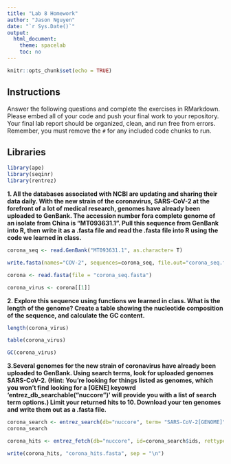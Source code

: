 ---
title: "Lab 8 Homework"
author: "Jason Nguyen"
date: "`r Sys.Date()`"
output:
  html_document:
    theme: spacelab
    toc: no
---

```{r setup, include=FALSE}
knitr::opts_chunk$set(echo = TRUE)
```

## Instructions
Answer the following questions and complete the exercises in RMarkdown. Please embed all of your code and push your final work to your repository. Your final lab report should be organized, clean, and run free from errors. Remember, you must remove the `#` for any included code chunks to run.  

## Libraries

```{r}
library(ape)
library(seqinr)
library(rentrez)
```

**1. All the databases associated with NCBI are updating and sharing their data daily. With the new strain of the coronavirus, SARS-CoV-2 at the forefront of a lot of medical research, genomes have already been uploaded to GenBank. The accession number fora complete genome of an isolate from China is "MT093631.1". Pull this sequence from GenBank into R, then write it as a .fasta file and read the .fasta file into R using the code we learned in class.**

```{r}
corona_seq <- read.GenBank("MT093631.1", as.character= T)
```

```{r}
write.fasta(names="COV-2", sequences=corona_seq, file.out="corona_seq.fasta")
```

```{r}
corona <- read.fasta(file = "corona_seq.fasta")
```

```{r}
corona_virus <- corona[[1]]
```

**2. Explore this sequence using functions we learned in class. What is the length of the genome? Create a table showing the nucleotide composition of the sequence, and calculate the GC content.**

```{r}
length(corona_virus)
```

```{r}
table(corona_virus)
```

```{r}
GC(corona_virus)
```

**3.Several genomes for the new strain of coronavirus have already been uploaded to GenBank. Using search terms, look for uploaded genomes SARS-CoV-2. (Hint: You're looking for things listed as genomes, which you won't find looking for a [GENE] keyowrd 'entrez_db_searchable("nuccore")' will provide you with a list of search term options.) Limit your returned hits to 10. Download your ten genomes and write them out as a .fasta file.**

```{r}
corona_search <- entrez_search(db="nuccore", term= "SARS-CoV-2[GENOME]", retmax=10)
corona_search
```

```{r}
corona_hits <- entrez_fetch(db="nuccore", id=corona_search$ids, rettype="fasta")
```

```{r}
write(corona_hits, "corona_hits.fasta", sep = "\n")
```

